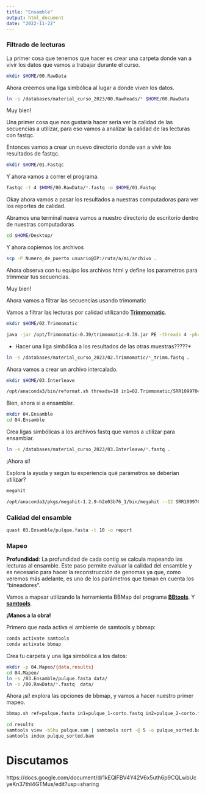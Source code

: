 ```yaml
---
title: "Ensamble"
output: html_document
date: "2022-11-22"
---
```

### Filtrado de lecturas

La primer cosa que tenemos que hacer es crear una carpeta donde van a vivir los datos que vamos a trabajar durante el curso.

```bash
mkdir $HOME/00.RawData
```

Ahora creemos una liga simbólica al lugar a donde viven los datos.

```bash
ln -s /databases/material_curso_2023/00.RawReads/* $HOME/00.RawData
```

Muy bien!

Una primer cosa que nos gustaría hacer sería ver la calidad de las secuencias a utilizar, para eso vamos a analizar la calidad de las lecturas con fastqc.

Entonces vamos a crear un nuevo directorio donde van a vivir los resultados de fastqc.

```bash
mkdir $HOME/01.Fastqc
```

Y ahora vamos a correr el programa.

```bash
fastqc -t 4 $HOME/00.RawData/*.fastq -o $HOME/01.Fastqc
```

Okay ahora vamos a pasar los resultados a nuestras computadoras para ver los reportes de calidad. 

Abramos una terminal nueva vamos a nuestro directorio de escritorio dentro de nuestras computadoras

```bash
cd $HOME/Desktop/
```

Y ahora copiemos los archivos

```bash
scp -P Numero_de_puerto usuario@IP:/ruta/a/mi/archivo .
```

Ahora observa con tu equipo los archivos html y define los parametros para trimmear tus secuencias.

Muy bien!

Ahora vamos a filtrar las secuencias usando trimomatic

Vamos a filtrar las lecturas por calidad utilizando [**Trimmomatic**](http://www.usadellab.org/cms/?page=trimmomatic).


```bash
mkdir $HOME/02.Trimmomatic
```

```bash
java -jar /opt/Trimmomatic-0.39/trimmomatic-0.39.jar PE -threads 4 -phred33 -trimlog $HOME/02.Trimmomatic/triminfo.txt $HOME/00.RawData/SRR10997048_1.fastq $HOME/00.RawData/SRR10997048_2.fastq  $HOME/02.Trimmomatic/SRR10997048_R1_trimm.fastq  $HOME/02.Trimmomatic/SRR10997048_R1_unpair.fastq $HOME/02.Trimmomatic/SRR10997048_R2_trimm.fastq $HOME/02.Trimmomatic/SRR10997048_R2_unpair.fastq ILLUMINACLIP:/opt/Trimmomatic-0.39/adapters/TruSeq2-PE.fa:2:30:10:8:True LEADING:5 TRAILING:5 SLIDINGWINDOW:5:15 MINLEN:50
```
* Hacer una liga simbólica a los resultados de las otras muestras?????*

```bash
ln -s /databases/material_curso_2023/02.Trimmomatic/*_trimm.fastq .
```

Ahora vamos a crear un archivo intercalado.

```bash
mkdir $HOME/03.Interleave
```

```bash
/opt/anaconda3/bin/reformat.sh threads=10 in1=02.Trimmomatic/SRR10997048_R1_trimm.fastq in2=02.Trimmomatic/SRR10997048_R2_trimm.fastq out=03.Interleave/SRR10997048_HQ.fastq
```

Bien, ahora si a ensamblar.

```bash
mkdir 04.Ensamble
cd 04.Ensamble
```

Crea ligas simbólicas a los archivos fastq que vamos a utilizar para ensamblar. 

```bash
ln -s /databases/material_curso_2023/03.Interleave/*.fastq .
```

¡Ahora si!

Explora la ayuda y según tu experiencia qué parámetros se deberían utilizar?  

```bash
megahit
```

```bash
/opt/anaconda3/pkgs/megahit-1.2.9-h2e03b76_1/bin/megahit --12 SRR10997046_HQ.fastq,SRR10997047_HQ.fastq,SRR10997048_HQ.fastq,SRR10997049_HQ.fastq,SRR10997050_HQ.fastq  --k-list 21,33,55,77,99,121 --min-count 2 --verbose -t 10 -o pulque --out-prefix megahit
```

### Calidad del ensamble 

```bash
quast 03.Ensamble/pulque.fasta -t 10 -o report
```

### Mapeo

**Profundidad**: La profundidad de cada contig se calcula mapeando las lecturas al ensamble. Este paso permite evaluar la calidad del ensamble y es necesario para hacer la reconstrucción de genomas ya que, como veremos más adelante, es uno de los parámetros que toman en cuenta los "bineadores". 

Vamos a mapear utilizando la herramienta BBMap del programa **[BBtools](https://jgi.doe.gov/data-and-tools/software-tools/bbtools/)**. Y [**samtools**](http://www.htslib.org/doc/samtools.html). 

**¡Manos a la obra!**

Primero que nada activa el ambiente de samtools y bbmap:

```bash
conda activate samtools
conda activate bbmap
```

Crea tu carpeta y una liga simbólica a los datos:

```bash
mkdir -p 04.Mapeo/{data,results}
cd 04.Mapeo/
ln -s /03.Ensamble/pulque.fasta data/  
ln -s /00.RawData/*.fastq  data/ 
```

Ahora ¡sí! explora las opciones de bbmap, y vamos a hacer nuestro primer mapeo.

```bash
bbmap.sh ref=pulque.fasta in1=pulque_1-corto.fastq in2=pulque_2-corto.fastq out=pulque.sam kfilter=22 subfilter=15 maxindel=80 threads=4
```

```bash
cd results
samtools view -bShu pulque.sam | samtools sort -@ 5 -o pulque_sorted.bam
samtools index pulque_sorted.bam
```

# Discutamos

https://docs.google.com/document/d/1kEQlFBV4Y42V6x5uth6p9CQLwbUcyeKn37thI4GTMus/edit?usp=sharing


